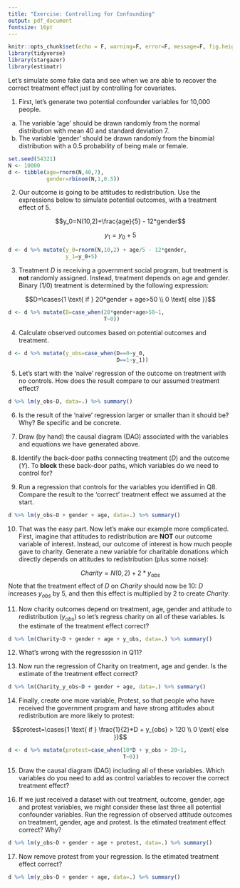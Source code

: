 ```yaml
---
title: "Exercise: Controlling for Confounding"
output: pdf_document
fontsize: 16pt
---
```


```r
knitr::opts_chunk$set(echo = F, warning=F, error=F, message=F, fig.height=3, fig.width=3, include=F)
library(tidyverse)
library(stargazer)
library(estimatr)
```

Let's simulate some fake data and see when we are able to recover the correct treatment effect just by controlling for covariates. 

1. First, let's generate two potential confounder variables for 10,000 people. 
(a) The variable 'age' should be drawn randomly from the normal distribution with mean 40 and standard deviation 7.
(b) The variable 'gender' should be drawn randomly from the binomial distribution with a 0.5 probability of being male or female.

```r
set.seed(54321)
N <- 10000
d <- tibble(age=rnorm(N,40,7),
            gender=rbinom(N,1,0.5))
```

2. Our outcome is going to be attitudes to redistribution. Use the expressions below to simulate potential outcomes, with a treatment effect of 5.

$$y_0=N(10,2)+\frac{age}{5} - 12*gender$$ 

$$y_1=y_0+5$$

```r
d <- d %>% mutate(y_0=rnorm(N,10,2) + age/5 - 12*gender,
                  y_1=y_0+5)
```

3. Treatment $D$ is receiving a government social program, but treatment is **not** randomly  assigned. Instead, treatment depends on age and gender. Binary (1/0) treatment is determined by the following expression:

$$D=\cases{1 \text{ if } 20*gender + age>50 \\ 0 \text{ else }}$$

```r
d <- d %>% mutate(D=case_when(20*gender+age>50~1,
                              T~0))
```

4. Calculate observed outcomes based on potential outcomes and treatment.

```r
d <- d %>% mutate(y_obs=case_when(D==0~y_0,
                                  D==1~y_1))
```

5. Let's start with the 'naive' regression of the outcome on treatment with no controls. How does the result compare to our assumed treatment effect? 

```r
d %>% lm(y_obs~D, data=.) %>% summary()
```

6. Is the result of the 'naive' regression larger or smaller than it should be? Why? Be specific and be concrete.

7. Draw (by hand) the causal diagram (DAG) associated with the variables and equations we have generated above. 

8. Identify the back-door paths connecting treatment ($D$) and the outcome ($Y$). To **block** these back-door paths, which variables do we need to control for?

9. Run a regression that controls for the variables you identified in Q8. Compare the result to the 'correct' treatment effect we assumed at the start.

```r
d %>% lm(y_obs~D + gender + age, data=.) %>% summary()
```

10. That was the easy part. Now let's make our example more complicated. First, imagine that attitudes to redistribution are **NOT** our outcome variable of interest. Instead, our outcome of interest is how much people gave to charity. Generate a new variable for charitable donations which directly depends on attitudes to redistribution (plus some noise):

$$Charity=N(0,2) + 2*y_{obs}$$
Note that the treatment effect of $D$ on $Charity$ should now be 10: $D$ increases $y_{obs}$ by 5, and then this effect is multiplied by 2 to create $Charity$.

11. Now charity outcomes depend on treatment, age, gender and attitude to redistribution ($y_{obs}$) so let's regress charity on all of these variables. Is the estimate of the treatment effect correct?

```r
d %>% lm(Charity~D + gender + age + y_obs, data=.) %>% summary()
```

12. What's wrong with the regresssion in Q11?

13. Now run the regression of Charity on treatment, age and gender. Is the estimate of the treatment effect correct?

```r
d %>% lm(Charity_y_obs~D + gender + age, data=.) %>% summary()
```

14. Finally, create one more variable, Protest, so that people who have received the government program and have strong attitudes about redistribution are more likely to protest:

$$protest=\cases{1 \text{ if } \frac{1}{2}*D + y_{obs} > 120 \\ 0 \text{ else }}$$

```r
d <- d %>% mutate(protest=case_when(10*D + y_obs > 20~1,
                                    T~0))
```

15. Draw the causal diagram (DAG) including all of these variables. Which variables do you need to add as control variables to recover the correct treatment effect?

16. If we just received a dataset with out treatment, outcome, gender, age and protest variables, we might consider these last three all potential confounder variables. Run the regression of observed attitude outcomes on treatment, gender, age and protest. Is the etimated treatment effect correct? Why?

```r
d %>% lm(y_obs~D + gender + age + protest, data=.) %>% summary()
```

17. Now remove protest from your regression. Is the etimated treatment effect correct?

```r
d %>% lm(y_obs~D + gender + age, data=.) %>% summary()
```

